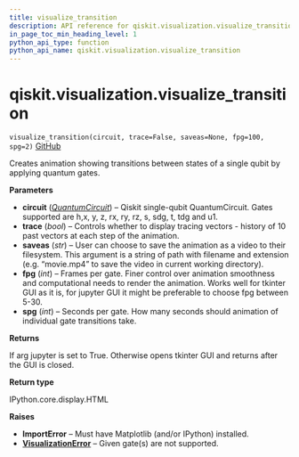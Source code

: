 ```yaml
---
title: visualize_transition
description: API reference for qiskit.visualization.visualize_transition
in_page_toc_min_heading_level: 1
python_api_type: function
python_api_name: qiskit.visualization.visualize_transition
---
```


# qiskit.visualization.visualize\_transition

<span id="qiskit.visualization.visualize_transition" />

`visualize_transition(circuit, trace=False, saveas=None, fpg=100, spg=2)` [GitHub](https://github.com/qiskit/qiskit/tree/stable/0.17/qiskit/visualization/transition_visualization.py "view source code")

Creates animation showing transitions between states of a single qubit by applying quantum gates.

**Parameters**

*   **circuit** ([*QuantumCircuit*](qiskit.circuit.QuantumCircuit "qiskit.circuit.QuantumCircuit")) – Qiskit single-qubit QuantumCircuit. Gates supported are h,x, y, z, rx, ry, rz, s, sdg, t, tdg and u1.
*   **trace** (*bool*) – Controls whether to display tracing vectors - history of 10 past vectors at each step of the animation.
*   **saveas** (*str*) – User can choose to save the animation as a video to their filesystem. This argument is a string of path with filename and extension (e.g. “movie.mp4” to save the video in current working directory).
*   **fpg** (*int*) – Frames per gate. Finer control over animation smoothness and computational needs to render the animation. Works well for tkinter GUI as it is, for jupyter GUI it might be preferable to choose fpg between 5-30.
*   **spg** (*int*) – Seconds per gate. How many seconds should animation of individual gate transitions take.

**Returns**

If arg jupyter is set to True. Otherwise opens tkinter GUI and returns after the GUI is closed.

**Return type**

IPython.core.display.HTML

**Raises**

*   **ImportError** – Must have Matplotlib (and/or IPython) installed.
*   [**VisualizationError**](qiskit.visualization.VisualizationError "qiskit.visualization.VisualizationError") – Given gate(s) are not supported.

